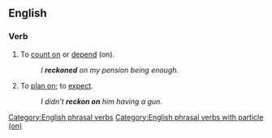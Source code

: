 ==English==

===Verb===
{{en-verb|reckons on|reckoning on|reckoned on}}

# To [[count on]] or [[depend]] (on).
#: ''I '''reckoned''' on my pension being enough.''
# To [[plan on]]; to [[expect]].
#: ''I didn't '''reckon on''' him having a gun.''

[[Category:English phrasal verbs]]
[[Category:English phrasal verbs with particle (on)]]